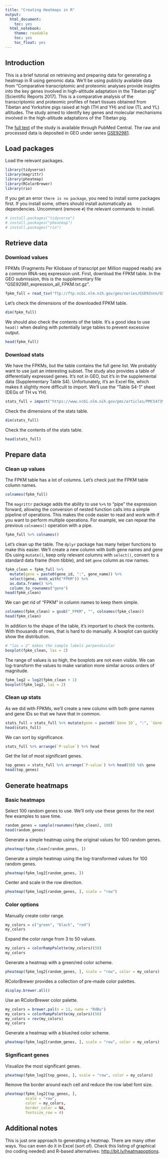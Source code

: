 ```yaml
---
title: "Creating Heatmaps in R"
output:
  html_document:
    toc: yes
  html_notebook:
    theme: readable
    toc: yes
    toc_float: yes
---
```



## Introduction

This is a brief tutorial on retrieving and preparing data for generating a heatmap in R using genomic data. We'll be using publicly available data from "Comparative transcriptomic and proteomic analyses provide insights into the key genes involved in high-altitude adaptation in the Tibetan pig" [Scientific Reports 2017]. This is a comparative analysis of the transcriptomic and proteomic profiles of heart tissues obtained from Tibetan and Yorkshire pigs raised at high (TH and YH) and low (TL and YL) altitudes. The study aimed to identify key genes and molecular mechanisms involved in the high-altitude adaptations of the Tibetan pig.

The [full text](https://www.ncbi.nlm.nih.gov/pmc/articles/PMC5473931/) of the study is available through PubMed Central. The raw and processed data is deposited in GEO under series [GSE92981](https://www.ncbi.nlm.nih.gov/geo/query/acc.cgi?acc=GSE92981).


## Load packages

Load the relevant packages.

```r
library(tidyverse)
library(magrittr)
library(pheatmap)
library(RColorBrewer)
library(rio)
```

If you get an error `there is no package`, you need to install some packages first. If you install some, others should install automatically as dependencies. Uncomment (remove `#`) the relevant commands to install.

```r
# install.packages("tidyverse")
# install.packages("pheatmap")
# install.packages("rio")
```


## Retrieve data


### Download values

FPKMs (Fragments Per Kilobase of transcript per Million mapped reads) are a common RNA-seq expression unit. First, download the FPKM table. In the GEO submission, this is the supplementary file "GSE92981_expression_all_FPKM.txt.gz".

```r
fpkm_full = read_tsv("ftp://ftp.ncbi.nlm.nih.gov/geo/series/GSE92nnn/GSE92981/suppl/GSE92981_expression_all_FPKM.txt.gz")
```

Let's check the dimensions of the downloaded FPKM table.

```r
dim(fpkm_full)
```

We should also check the contents of the table. It's a good idea to use `head()` when dealing with potentially large tables to prevent excessive output.

```r
head(fpkm_full)
```


### Download stats

We have the FPKMs, but the table contains the full gene list. We probably want to use just an interesting subset. The study also provides a table of differentially expressed genes. It's not in GEO, but it's in the supplemental data (Supplementary Table S4). Unfortunately, it's an Excel file, which makes it slightly more difficult to import. We'll use the "Table S4-1" sheet (DEGs of TH vs YH).

```r
stats_full = import("https://www.ncbi.nlm.nih.gov/pmc/articles/PMC5473931/bin/41598_2017_3976_MOESM2_ESM.xls", sheet = "Table S4-1", skip = 1)
```

Check the dimensions of the stats table.

```r
dim(stats_full)
```

Check the contents of the stats table.

```r
head(stats_full)
```


## Prepare data


### Clean up values

The FPKM table has a lot of columns. Let's check just the FPKM table column names.

```r
colnames(fpkm_full)
```

The `magrittr` package adds the ability to use `%>%` to "pipe" the expression forward, allowing the conversion of nested function calls into a simple pipeline of operations. This makes the code easier to read and work with if you want to perform multiple operations. For example, we can repeat the previous `colnames()` operation with a pipe.

```r
fpkm_full %>% colnames()
```

Let's clean up the table. The `dplyr` package has many helper functions to make this easier. We'll create a new column with both gene names and gene IDs using `mutate()`, keep only relevant columns with `select()`, convert to a standard data frame (from tibble), and set `gene` column as row names.

```r
fpkm_clean = fpkm_full %>%
  mutate(gene = paste0(gene_id, ":", gene_name)) %>%
  select(gene, ends_with("FPKM")) %>%
  as.data.frame() %>%
  column_to_rownames("gene")
head(fpkm_clean)
```

We can get rid of "FPKM" in column names to keep them simple.

```r
colnames(fpkm_clean) = gsub("_FPKM", "", colnames(fpkm_clean))
head(fpkm_clean)
```

In addition to the shape of the table, it's important to check the contents. With thousands of rows, that is hard to do manually. A boxplot can quickly show the distribution.

```r
# "las = 2" makes the sample labels perpendicular
boxplot(fpkm_clean, las = 2)
```

The range of values is so high, the boxplots are not even visible. We can log-transform the values to make variation more similar across orders of magnitude.

```r
fpkm_log2 = log2(fpkm_clean + 1)
boxplot(fpkm_log2, las = 2)
```


### Clean up stats

As we did with FPKMs, we'll create a new column with both gene names and gene IDs so that we have that in common.

```r
stats_full = stats_full %>% mutate(gene = paste0(`Gene ID`, ":", `Gene Name`))
head(stats_full)
```

We can sort by significance.

```r
stats_full %>% arrange(`P-value`) %>% head
```

Get the list of most significant genes.

```r
top_genes = stats_full %>% arrange(`P-value`) %>% head(50) %$% gene
head(top_genes)
```


## Generate heatmaps


### Basic heatmaps

Select 100 random genes to use. We'll only use these genes for the next few examples to save time.

```r
random_genes = sample(rownames(fpkm_clean), 100)
head(random_genes)
```

Generate a simple heatmap using the original values for 100 random genes.

```r
pheatmap(fpkm_clean[random_genes, ])
```

Generate a simple heatmap using the log-transformed values for 100 random genes.

```r
pheatmap(fpkm_log2[random_genes, ])
```

Center and scale in the row direction.

```r
pheatmap(fpkm_log2[random_genes, ], scale = "row")
```


### Color options

Manually create color range.

```r
my_colors = c("green", "black", "red")
my_colors
```

Expand the color range from 3 to 50 values.

```r
my_colors = colorRampPalette(my_colors)(50)
my_colors
```

Generate a heatmap with a green/red color scheme.

```r
pheatmap(fpkm_log2[random_genes, ], scale = "row", color = my_colors)
```

RColorBrewer provides a collection of pre-made color palettes.

```r
display.brewer.all()
```

Use an RColorBrewer color palette.

```r
my_colors = brewer.pal(n = 11, name = "RdBu")
my_colors = colorRampPalette(my_colors)(50)
my_colors = rev(my_colors)
my_colors
```

Generate a heatmap with a blue/red color scheme.

```r
pheatmap(fpkm_log2[random_genes, ], scale = "row", color = my_colors)
```


### Significant genes

Visualize the most significant genes.

```r
pheatmap(fpkm_log2[top_genes, ], scale = "row", color = my_colors)
```

Remove the border around each cell and reduce the row label font size.

```r
pheatmap(fpkm_log2[top_genes, ],
         scale = "row",
         color = my_colors,
         border_color = NA,
         fontsize_row = 4)
```


## Additional notes

This is just one approach to generating a heatmap. There are many other ways. You can even do it in Excel (sort of). Check this listing of graphical (no coding needed) and R-based alternatives:
[http://bit.ly/heatmapoptions](http://bit.ly/heatmapoptions).
